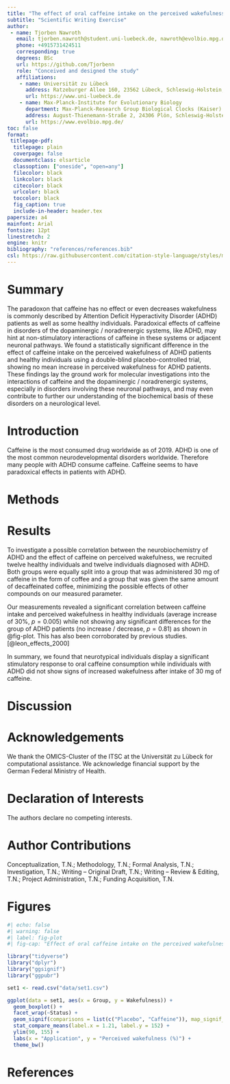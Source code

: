 ```yaml
---
title: "The effect of oral caffeine intake on the perceived wakefulness in individuals with and without ADHD"
subtitle: "Scientific Writing Exercise"
author:
 - name: Tjorben Nawroth
   email: tjorben.nawroth@student.uni-luebeck.de, nawroth@evolbio.mpg.de
   phone: +4915731424511
   corresponding: true
   degrees: BSc
   url: https://github.com/Tjorbenn
   role: "Conceived and designed the study"
   affiliations:
    - name: Universität zu Lübeck
      address: Ratzeburger Allee 160, 23562 Lübeck, Schleswig-Holstein, Germany
      url: https://www.uni-luebeck.de
    - name: Max-Planck-Institute for Evolutionary Biology
      department: Max-Planck-Research Group Biological Clocks (Kaiser)
      address: August-Thienemann-Straße 2, 24306 Plön, Schleswig-Holstein, Germany
      url: https://www.evolbio.mpg.de/ 
toc: false
format:
 titlepage-pdf:
  titlepage: plain
  coverpage: false
  documentclass: elsarticle
  classoption: ["oneside", "open=any"]
  filecolor: black
  linkcolor: black
  citecolor: black
  urlcolor: black
  toccolor: black
  fig_caption: true
  include-in-header: header.tex
papersize: a4
mainfont: Arial
fontsize: 12pt
linestretch: 2
engine: knitr
bibliography: "references/references.bib"
csl: https://raw.githubusercontent.com/citation-style-language/styles/master/elsevier-harvard.csl
---
```


\linenumbers

# Summary
The paradoxon that caffeine has no effect or even decreases wakefulness is commonly described by Attention Deficit Hyperactivity Disorder (ADHD) patients as well as some healthy individuals.
Paradoxical effects of caffeine in disorders of the dopaminergic / noradrenergic systems, like ADHD, may hint at non-stimulatory interactions of caffeine in these systems or adjacent neuronal pathways.
We found a statistically significant difference in the effect of caffeine intake on the perceived wakefulness of ADHD patients and healthy individuals using a double-blind placebo-controlled trial, showing no mean increase in perceived wakefulness for ADHD patients.
These findings lay the ground work for molecular investigations into the interactions of caffeine and the dopaminergic / noradrenergic systems, especially in disorders involving these neuronal pathways, and may even contribute to further our understanding of the biochemical basis of these disorders on a neurological level.

# Introduction
Caffeine is the most consumed drug worldwide as of 2019.
ADHD is one of the most common neurodevelopmental disorders worldwide.
Therefore many people with ADHD consume caffeine.
Caffeine seems to have paradoxical effects in patients with ADHD.

# Methods

# Results

To investigate a possible correlation between the neurobiochemistry of ADHD and
the effect of caffeine on perceived wakefulness, we recruited twelve healthy
individuals and twelve individuals diagnosed with ADHD. Both groups were equally
split into a group that was administered 30 mg of caffeine in the form of coffee
and a group that was given the same amount of decaffeinated coffee, minimizing
the possible effects of other compounds on our measured parameter.

Our measurements revealed a significant correlation between caffeine intake and
perceived wakefulness in healthy individuals (average increase of $30 \%$, $p =
0.005$) while not showing any significant differences for the group of ADHD
patients (no increase / decrease, $p = 0.81$) as shown in @fig-plot. This has
also been corroborated by previous studies. [@leon_effects_2000]

In summary, we found that neurotypical individuals display a significant
stimulatory response to oral caffeine consumption while individuals with ADHD
did not show signs of increased wakefulness after intake of 30 mg of caffeine.

# Discussion

# Acknowledgements
We thank the OMICS-Cluster of the ITSC at the Universität zu Lübeck for computational assistance.
We acknowledge financial support by the German Federal Ministry of Health.

# Declaration of Interests

The authors declare no competing interests.

# Author Contributions
Conceptualization, T.N.; Methodology, T.N.; Formal Analysis, T.N.; Investigation,
T.N.; Writing – Original Draft, T.N.; Writing – Review & Editing, T.N.; Project
Administration, T.N.; Funding Acquisition, T.N.

# Figures {.appendix}

```r
#| echo: false
#| warning: false
#| label: fig-plot
#| fig-cap: "Effect of oral caffeine intake on the perceived wakefulness of healthy individuals and ADHD patients. Caffeine group was administered 30 mg of caffeine in form of coffee. Placebo group was administered decaffeinated coffee. 100% perceived wakefulness corresponds to normal wake alertness. Twelve individuals in each health status group. Six individuals per application. NS. = Not significant (P > 0.05); ** = Significant (P <= 0.01)"

library("tidyverse")
library("dplyr")
library("ggsignif")
library("ggpubr")

set1 <- read.csv("data/set1.csv")

ggplot(data = set1, aes(x = Group, y = Wakefulness)) +
  geom_boxplot() +
  facet_wrap(~Status) +
  geom_signif(comparisons = list(c("Placebo", "Caffeine")), map_signif_level = TRUE, tip_length = 0.1, y_position = 142) +
  stat_compare_means(label.x = 1.21, label.y = 152) +
  ylim(90, 155) +
  labs(x = "Application", y = "Perceived wakefulness (%)") + 
  theme_bw()
```

# References
